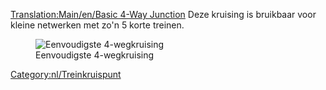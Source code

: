 [[Translation:Main/en/Basic 4-Way Junction]]{{nl/Kruispuntenmenu}}
Deze kruising is bruikbaar voor kleine netwerken met zo'n 5 korte treinen.

[[File:en/Basic4.png|none|frame|Eenvoudigste 4-wegkruising]]

{{Template:Kruispuntcriteria/Nl|Goedkoop|0|0|0|1|0|0|1|1|0|0|0||Defecte treinen blokkeren de gehele kruising.|
*Kan één trein per keer afhandelen. (Kan worden verbeterd door het gebruik van [[Main/en/Seinen/Nl#Routeseinen|routeseinen]])
*Zal verkeersopstoppingen veroorzaken. 
}}

[[Category:nl/Treinkruispunt]]